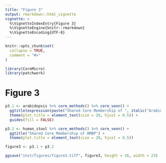 ```yaml
---
title: "Figure 3"
output: rmarkdown::html_vignette
vignette: >
  %\VignetteIndexEntry{Figure 3}
  %\VignetteEngine{knitr::rmarkdown}
  %\VignetteEncoding{UTF-8}
---
```


```r
knitr::opts_chunk$set(
  collapse = TRUE,
  comment = "#>"
)
```

```r
library(CoreMicro)
library(patchwork)
```


# Figure 3

```r
p3.1 <- arabidopsis %>% core_methods() %>% core_venn() + 
  ggtitle(expression(paste("Shared Core Membership of ", italic("Arabidopsis")))) +
  theme(plot.title = element_text(size = 20, hjust = 0.5)) +
  guides(fill = FALSE)

p3.2 <- human_stool %>% core_methods() %>% core_venn() + 
  ggtitle("Shared Core Membership of HMBP") +
  theme(plot.title = element_text(size = 20, hjust = 0.5))

figure3 <- p3.1 + p3.2

ggsave("inst/figures/figure3.tiff", figure3, height = 16, width = 23)
```
